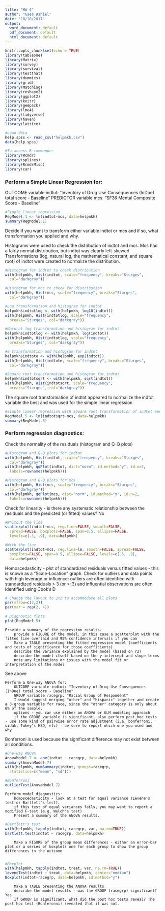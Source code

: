 ```yaml
---
title: "HW 4"
author: "Gaea Daniel"
date: "10/18/2017"
output:
  word_document: default
  pdf_document: default
  html_document: default
---
```


```r
knitr::opts_chunk$set(echo = TRUE)
library(tableone)
library(Matrix)
library(survey)
library(survival)
library(testthat)
library(dummies)
library(grid)
library(Matching)
library(reshape2)
library(ggplot2)
library(knitr)
library(geepack)
library(lme4)
library(tidyverse)
library(haven)
library(lattice)

#Load data
help.spss <- read_csv("helpmkh.csv")
data(help.spss)
```

```r
#To access R-commander
library(Rcmdr)
library(splines)
library(RcmdrMisc)
library(car)
```

### Perform a Simple Linear Regression for:
OUTCOME variable indtot: "Inventory of Drug Use Consequences (InDue) total score - Baseline"
PREDICTOR variable mcs: "SF36 Mental Composite Score - Baseline"

```r
#Simple linear regression
RegModel.1 <- lm(indtot~mcs, data=helpmkh)
summary(RegModel.1)
```

Decide if you want to transform either variable indtot or mcs and if so, what transformation you applied and why.

Histograms were used to check the distribution of indtot and mcs. Mcs had a fairly normal distribution, but indtot was clearly left-skewed. Transformations (log, natural log, the mathematical constant, and square root) of indtot were created to normalize the distribution.
```r
#Histogram for indtot to check distribution
with(helpmkh, Hist(indtot, scale="frequency", breaks="Sturges", 
  col="darkgray"))

#Histogram for mcs to check for distribution
with(helpmkh, Hist(mcs, scale="frequency", breaks="Sturges", 
  col="darkgray"))

#Log transformation and histogram for indtot
helpmkh$indtotlog <- with(helpmkh, log10(indtot))
with(helpmkh, Hist(indtotlog, scale="frequency", 
  breaks="Sturges", col="darkgray"))

#Natural log transformation and histogram for indtot
helpmkh$indtotlog <- with(helpmkh, log(indtot))
with(helpmkh, Hist(indtotlog, scale="frequency", 
  breaks="Sturges", col="darkgray"))

#e transformation and histogram for indtot
helpmkh$indtote <- with(helpmkh, exp(indtot))
with(helpmkh, Hist(indtote, scale="frequency", breaks="Sturges", 
  col="darkgray"))

#Square root transformation and histogram for indtot
helpmkh$indtotsqrt <- with(helpmkh, sqrt(indtot))
with(helpmkh, Hist(indtotsqrt, scale="frequency", 
  breaks="Sturges", col="darkgray"))
```

The square root transformation of indtot appeared to normalize the indtot variable the best and was used for the simple linear regression.

```r
#Simple linear regression with square root transformation of indtot and mcs
RegModel.5 <- lm(indtotsqrt~mcs, data=helpmkh)
summary(RegModel.5)
```

### Perform regression diagnostics:
Check the normality of the residuals (histogram and Q-Q plots)

```r
#Histogram and Q-Q plots for indtot
with(helpmkh, Hist(indtot, scale="frequency", breaks="Sturges", 
  col="darkgray"))
with(helpmkh, qqPlot(indtot, dist="norm", id.method="y", id.n=2, 
  labels=rownames(helpmkh)))

#Histogram and Q-Q plots for mcs
with(helpmkh, Hist(mcs, scale="frequency", breaks="Sturges", 
  col="darkgray"))
with(helpmkh, qqPlot(mcs, dist="norm", id.method="y", id.n=2, 
  labels=rownames(helpmkh)))
```

Check for linearity - is there any systematic relationship between the residuals and the predicted (or fitted) values? No

```r
#Whitout the line
scatterplot(indtot~mcs, reg.line=FALSE, smooth=FALSE, 
  spread=FALSE, boxplots=FALSE, span=0.5, ellipse=FALSE, 
  levels=c(.5, .9), data=helpmkh)

#With the line
scatterplot(indtot~mcs, reg.line=lm, smooth=FALSE, spread=FALSE, 
  boxplots=FALSE, span=0.5, ellipse=FALSE, levels=c(.5, .9), 
  data=helpmkh)
```

Homoscedasticity - plot of standardized residuals versus fitted values - this is known as a "Scale-Location" graph. Check for outliers and data points with high leverage or influence: outliers are often identified with standardized residuals > 3 (or <-3) and influential observations are often identified using Cook's D

```r
# Change the layout to 2x2 to accommodate all plots
par(mfrow=c(2,2))
par(mar = rep(2, 4))
 
# Diagnostic Plots
plot(RegModel.5)
```

    Provide a summary of the regression results.
        provide a FIGURE of the model, in this case a scatterplot with the fitted line overlaid and 95% confidence intervals if you can
        Make a TABLE presenting the fitted regression model (coefficients and tests of significance for those coefficients)
        describe the variance explained by the model (based on r2)
        describe the model itself based on the y-intercept and slope terms
        note any limitations or issues with the model fit or interpretation of the model
See above

    Perform a One-way ANOVA for:
        OUTCOME variable indtot: "Inventory of Drug Use Consequences (InDue) total score - Baseline"
        GROUP variable racegrp: "Racial Group of Respondent"
        I would suggest merging "other" and "hispanic" together and create a 3-group variable for race, since the "other" category is only about 6% of the sample.
        options - you can use either an ANOVA or GLM modeling approach
        if the GROUP variable is significant, also perform post hoc tests - use some kind of pairwise error rate adjustment (i.e. bonferroni, sidak, Tukey's HSD, etc) - be sure to report which one you used and why
Bonferroni is used because the significant difference may not exist between all conditions.
        
```r
#One-way ANOVA
AnovaModel.7 <- aov(indtot ~ racegrp, data=helpmkh)
summary(AnovaModel.7)
with(helpmkh, numSummary(indtot, groups=racegrp, 
  statistics=c("mean", "sd")))

#Bonferroni
outlierTest(AnovaModel.7)
```

    Perform model diagnostics:
        homoscedasticity - look at a test for equal variance (Levene's test or Bartlett's test).
        if this test of equal variances fails, you may want to report a modified F-test (e.g. Welch's test)
        Present a summary of the ANOVA results.

```r
#Bartlett's test
with(helpmkh, tapply(indtot, racegrp, var, na.rm=TRUE))
bartlett.test(indtot ~ racegrp, data=helpmkh)
```
    
        Make a FIGURE of the group mean differences - either an error-bar plot or a series of boxplots one for each group to show the group differences in the outcome
        
```r
#Boxplot
with(helpmkh, tapply(indtot, treat, var, na.rm=TRUE))
leveneTest(indtot ~ treat, data=helpmkh, center="median")
Boxplot(indtot~racegrp, data=helpmkh, id.method="y")
```

        Make a TABLE presenting the ANOVA results
        describe the model results - was the GROUP (racegrp) significant? Yes
        If GROUP is significant, what did the post hoc tests reveal? The post hoc test (Bonferonni) revealed that it was not.
